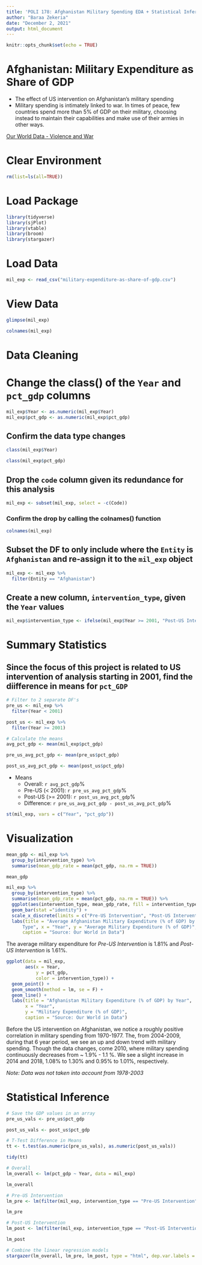 ```yaml
---
title: 'POLI 178: Afghanistan Military Spending EDA + Statistical Inference'
author: "Baraa Zekeria"
date: "December 2, 2021"
output: html_document
---
```


```r
knitr::opts_chunk$set(echo = TRUE)
```

# Afghanistan: Military Expenditure as Share of GDP

  - The effect of US intervention on Afghanistan's military spending
  - Military spending is intimately linked to war. In times of peace, few countries spend more than 5% of
  GDP on their military, choosing instead to maintain their capabilities and make use of their armies in 
  other ways.

 [Our World Data - Violence and War](https://ourworldindata.org/military-spending)
 
# Clear Environment

```r
rm(list=ls(all=TRUE))
```

# Load Package 

```r
library(tidyverse)
library(sjPlot)
library(vtable)
library(broom)
library(stargazer)
```

# Load Data

```r
mil_exp <- read_csv("military-expenditure-as-share-of-gdp.csv")
```

# View Data

```r
glimpse(mil_exp)
```

```r
colnames(mil_exp)
```

# Data Cleaning

# Change the **class()** of the ```Year``` and ```pct_gdp``` columns

```r
mil_exp$Year <- as.numeric(mil_exp$Year)
mil_exp$pct_gdp <- as.numeric(mil_exp$pct_gdp)
```

## Confirm the data type changes

```r
class(mil_exp$Year)

class(mil_exp$pct_gdp)
```



## Drop the ```code``` column given its redundance for this analysis

```r
mil_exp <- subset(mil_exp, select = -c(Code))
```

### Confirm the drop by calling the **colnames()** function

```r
colnames(mil_exp)
```


## Subset the DF to only include where the ```Entity``` is ```Afghanistan```  and re-assign it to the ```mil_exp``` object

```r
mil_exp <- mil_exp %>%
  filter(Entity == "Afghanistan")
```

## Create a new column, ```intervention_type```, given the ```Year``` values

```r
mil_exp$intervention_type <- ifelse(mil_exp$Year >= 2001, "Post-US Intervention", "Pre-US Intervention")
```


# Summary Statistics 

## Since the focus of this project is related to US intervention of analysis starting in 2001, find the diifference in means for ```pct_GDP```

```r
# Filter to 2 separate DF's
pre_us <- mil_exp %>%
  filter(Year < 2001) 

post_us <- mil_exp %>%
  filter(Year >= 2001) 
```

```r
# Calculate the means
avg_pct_gdp <- mean(mil_exp$pct_gdp)

pre_us_avg_pct_gdp <- mean(pre_us$pct_gdp)

post_us_avg_pct_gdp <- mean(post_us$pct_gdp)

```

  - Means
    - Overall: `r avg_pct_gdp`%
    - Pre-US (< 2001): `r pre_us_avg_pct_gdp`%
    - Post-US (>= 2001): `r post_us_avg_pct_gdp`%
    - Difference: `r pre_us_avg_pct_gdp - post_us_avg_pct_gdp`%

```r
st(mil_exp, vars = c("Year", "pct_gdp"))
```


# Visualization

```r
mean_gdp <- mil_exp %>% 
  group_by(intervention_type) %>%
  summarise(mean_gdp_rate = mean(pct_gdp, na.rm = TRUE))

mean_gdp
```


```r
mil_exp %>% 
  group_by(intervention_type) %>%
  summarise(mean_gdp_rate = mean(pct_gdp, na.rm = TRUE)) %>%
  ggplot(aes(intervention_type, mean_gdp_rate, fill = intervention_type)) +
  geom_bar(stat ="identity") + 
  scale_x_discrete(limits = c("Pre-US Intervention", "Post-US Intervention")) +
  labs(title = "Average Afghanistan Military Expenditure (% of GDP) by Intervention
      Type", x = "Year", y = "Average Military Expenditure (% of GDP)",
      caption = "Source: Our World in Data")
```

The average military expenditure for *Pre-US Intervention* is 1.81% and *Post-US Intervention* is 1.61%.

```r
ggplot(data = mil_exp, 
       aes(x = Year, 
           y = pct_gdp, 
           color = intervention_type)) +
  geom_point() +
  geom_smooth(method = lm, se = F) + 
  geom_line() + 
  labs(title = "Afghanistan Military Expenditure (% of GDP) by Year",
       x = "Year",
       y = "Military Expenditure (% of GDP)",
       caption = "Source: Our World in Data")
```

Before the US intervention on Afghanistan, we notice a roughly positive correlation in military spending from 1970-1977. The, from 2004-2009, during that 6 year period, we see an up and down trend with military spending. Though the data changes, come 2010, where military spending continuously decreases from ~ 1.9% - 1.1 %. We see a slight increase in 2014 and 2018, 1.08% to 1.30% and 0.95% to 1.01%, respectively.

*Note: Data was not taken into account from 1978-2003*

# Statistical Inference

```r
# Save the GDP values in an array
pre_us_vals <- pre_us$pct_gdp

post_us_vals <- post_us$pct_gdp
```

```r
# T-Test Difference in Means
tt <- t.test(as.numeric(pre_us_vals), as.numeric(post_us_vals))

tidy(tt)
```

```r
# Overall
lm_overall <- lm(pct_gdp ~ Year, data = mil_exp)

lm_overall
```

```r
# Pre-US Intervention
lm_pre <- lm(filter(mil_exp, intervention_type == "Pre-US Intervention")$pct_gdp ~ filter(mil_exp, intervention_type == "Pre-US Intervention")$pct_gdp)

lm_pre
```

```r
# Post-US Intervention
lm_post <- lm(filter(mil_exp, intervention_type == "Post-US Intervention")$pct_gdp ~ filter(mil_exp, intervention_type == "Post-US Intervention")$pct_gdp)

lm_post
```

```r
# Combine the linear regression models
stargazer(lm_overall, lm_pre, lm_post, type = "html", dep.var.labels = c("Overall", "Pre-US Intervention", "Post- US Intervention"), title = "Linear Regressions", out = "mil_regressions.htm")
```

